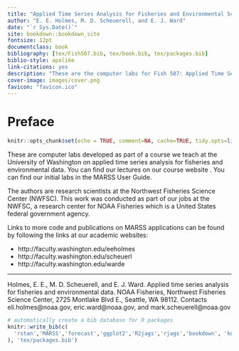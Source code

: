 ```yaml
--- 
title: "Applied Time Series Analysis for Fisheries and Environmental Sciences"
author: "E. E. Holmes, M. D. Scheuerell, and E. J. Ward"
date: "`r Sys.Date()`"
site: bookdown::bookdown_site
fontsize: 12pt
documentclass: book
bibliography: [tex/Fish507.bib, tex/book.bib, tex/packages.bib]
biblio-style: apalike
link-citations: yes
description: "These are the computer labs for Fish 507: Applied Time Series Analysis for Fisheries and Environmental Sciences."
cover-image: images/cover.png
favicon: "favicon.ico"
---
```


# Preface {-}

```r
knitr::opts_chunk$set(echo = TRUE, comment=NA, cache=TRUE, tidy.opts=list(width.cutoff=60), tidy=TRUE, fig.align='center', out.width='80%')
```

These are computer labs developed as part of a course we teach at the University of Washington on applied time series analysis for fisheries and environmental data.  You can find our lectures on our course website \url{https://nwfsc-timeseries.github.io/atsa/}.  You can find our initial labs in the MARSS User Guide.
 
The authors are research scientists at the Northwest Fisheries Science Center (NWFSC).  This work was conducted as part of our jobs at the NWFSC, a research center for NOAA Fisheries which is a United States federal government agency.   

Links to more code and publications on MARSS applications can be found by following the links at our academic websites:

* http://faculty.washington.edu/eeholmes
* http://faculty.washington.edu/scheuerl
* http://faculty.washington.edu/warde


----------------

Holmes, E. E., M. D. Scheuerell, and E. J. Ward. Applied time series analysis for fisheries and environmental data. NOAA Fisheries, Northwest Fisheries Science Center, 2725 Montlake Blvd E., Seattle, WA 98112.  Contacts eli.holmes@noaa.gov, eric.ward@noaa.gov, and mark.scheuerell@noaa.gov


```r
# automatically create a bib database for R packages
knitr::write_bib(c(
  'rstan','MARSS','forecast','ggplot2','R2jags','rjags','bookdown', 'knitr', 'rmarkdown','urca','tseries'
), 'tex/packages.bib')
```
